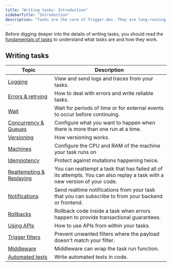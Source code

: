 ```yaml
---
title: "Writing tasks: Introduction"
sidebarTitle: "Introduction"
description: "Tasks are the core of Trigger.dev. They are long-running processes that are triggered by events."
---
```


Before digging deeper into the details of writing tasks, you should read the [fundamentals of tasks](/v3/tasks-overview) to understand what tasks are and how they work.

## Writing tasks

| Topic                                                  | Description                                                                                                               |
| ------------------------------------------------------ | ------------------------------------------------------------------------------------------------------------------------- |
| [Logging](/v3/logging)                                 | View and send logs and traces from your tasks.                                                                            |
| [Errors & retrying](/v3/errors-retrying)               | How to deal with errors and write reliable tasks.                                                                         |
| [Wait](/v3/wait)                                       | Wait for periods of time or for external events to occur before continuing.                                               |
| [Concurrency & Queues](/v3/queue-concurrency)          | Configure what you want to happen when there is more than one run at a time.                                              |
| [Versioning](/v3/versioning)                           | How versioning works.                                                                                                     |
| [Machines](/v3/machines)                               | Configure the CPU and RAM of the machine your task runs on                                                                |
| [Idempotency](/v3/idempotency)                         | Protect against mutations happening twice.                                                                                |
| [Reattempting & Replaying](/v3/reattempting-replaying) | You can reattempt a task that has failed all of its attempts. You can also replay a task with a new version of your code. |
| [Notifications](/v3/notifications)                     | Send realtime notifications from your task that you can subscribe to from your backend or frontend.                       |
| [Rollbacks](/v3/rollbacks)                             | Rollback code inside a task when errors happen to provide transactional guarantees.                                       |
| [Using APIs](/v3/using-apis)                           | How to use APIs from within your tasks.                                                                                   |
| [Trigger filters](/v3/trigger-filters)                 | Prevent unwanted filters where the payload doesn't match your filter.                                                     |
| [Middleware](/v3/middleware)                           | Middleware can wrap the task run function.                                                                                |
| [Automated tests](/v3/automated-tests)                 | Write automated tests in code.                                                                                            |
